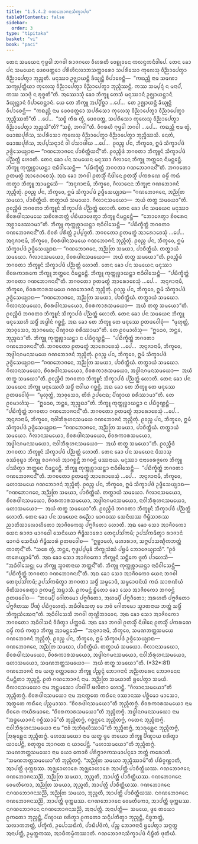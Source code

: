 ```yaml
---
title: "1.5.4.2 ᨣᨱᨽᩮᩣᨩᨶᩈᩥᨠ᩠ᨡᩣᨸᨴ"
tableOfContents: false
sidebar:
  order: 3
type: "tipitaka"
basket: "vi"
book: "paci"
---
```



<DynamicBreadcrumb />

<Division number="209" book="paci">

<Paragraph number="678" book="paci">
ᨲᩮᨶ ᩈᨾᨿᩮᨶ ᨻᩩᨴ᩠ᨵᩮᩤ ᨽᨣᩅᩤ ᩁᩣᨩᨣᩉᩮ ᩅᩥᩉᩁᨲᩥ ᩅᩮᩊᩩᩅᨶᩮ ᨠᩃᨶ᩠ᨴᨠᨶᩥᩅᩤᨸᩮ. ᨲᩮᨶ ᨡᩮᩣ ᨸᨶ ᩈᨾᨿᩮᨶ ᨴᩮᩅᨴᨲ᩠ᨲᩮᩣ ᨸᩁᩥᩉᩦᨶᩃᩣᨽᩈᨠ᩠ᨠᩣᩁᩮᩣ ᩈᨸᩁᩥᩈᩮᩣ ᨠᩩᩃᩮᩈᩩ ᩅᩥᨬ᩠ᨬᩣᨸᩮᨲ᩠ᩅᩣ ᩅᩥᨬ᩠ᨬᩣᨸᩮᨲ᩠ᩅᩣ ᨽᩩᨬ᩠ᨩᨲᩥ. ᨾᨶᩩᩔᩣ ᩏᨩ᩠ᨫᩣᨿᨶ᩠ᨲᩥ ᨡᩥᨿ᩠ᨿᨶ᩠ᨲᩥ ᩅᩥᨸᩣᨧᩮᨶ᩠ᨲᩥ—  “ᨠᨳᨬ᩠ᩉᩥ ᨶᩣᨾ ᩈᨾᨱᩣ ᩈᨠ᩠ᨿᨸᩩᨲ᩠ᨲᩥᨿᩣ ᨠᩩᩃᩮᩈᩩ ᩅᩥᨬ᩠ᨬᩣᨸᩮᨲ᩠ᩅᩣ ᩅᩥᨬ᩠ᨬᩣᨸᩮᨲ᩠ᩅᩣ ᨽᩩᨬ᩠ᨩᩥᩔᨶ᩠ᨲᩥ. ᨠᩔ ᩈᨾ᩠ᨸᨶ᩠ᨶᩴ ᨶ ᨾᨶᩣᨸᩴ, ᨠᩔ ᩈᩣᨴᩩᩴ ᨶ ᩁᩩᨧ᩠ᨧᨲᩦ”ᨲᩥ.
</Paragraph>

<Paragraph number="679" book="paci">
ᩋᩔᩮᩣᩈᩩᩴ ᨡᩮᩣ ᨽᩥᨠ᩠ᨡᩪ ᨲᩮᩈᩴ ᨾᨶᩩᩔᩣᨶᩴ ᩏᨩ᩠ᨫᩣᨿᨶ᩠ᨲᩣᨶᩴ ᨡᩥᨿ᩠ᨿᨶ᩠ᨲᩣᨶᩴ ᩅᩥᨸᩣᨧᩮᨶ᩠ᨲᩣᨶᩴ. ᨿᩮ ᨲᩮ ᨽᩥᨠ᩠ᨡᩪ ᩋᨸ᩠ᨸᩥᨧ᩠ᨨᩣ …ᨸᩮ…  ᨲᩮ ᩏᨩ᩠ᨫᩣᨿᨶ᩠ᨲᩥ ᨡᩥᨿ᩠ᨿᨶ᩠ᨲᩥ ᩅᩥᨸᩣᨧᩮᨶ᩠ᨲᩥ—  “ᨠᨳᨬ᩠ᩉᩥ ᨶᩣᨾ ᨴᩮᩅᨴᨲ᩠ᨲᩮᩣ ᩈᨸᩁᩥᩈᩮᩣ ᨠᩩᩃᩮᩈᩩ ᩅᩥᨬ᩠ᨬᩣᨸᩮᨲ᩠ᩅᩣ ᩅᩥᨬ᩠ᨬᩣᨸᩮᨲ᩠ᩅᩣ ᨽᩩᨬ᩠ᨩᩥᩔᨲᩦ”ᨲᩥ …ᨸᩮ…  “ᩈᨧ᩠ᨧᩴ ᨠᩥᩁ ᨲ᩠ᩅᩴ, ᨴᩮᩅᨴᨲ᩠ᨲ, ᩈᨸᩁᩥᩈᩮᩣ ᨠᩩᩃᩮᩈᩩ ᩅᩥᨬ᩠ᨬᩣᨸᩮᨲ᩠ᩅᩣ ᩅᩥᨬ᩠ᨬᩣᨸᩮᨲ᩠ᩅᩣ ᨽᩩᨬ᩠ᨩᩈᩦ”ᨲᩥ? “ᩈᨧ᩠ᨧᩴ, ᨽᨣᩅᩤ”ᨲᩥ. ᩅᩥᨣᩁᩉᩥ ᨻᩩᨴ᩠ᨵᩮᩤ ᨽᨣᩅᩤ …ᨸᩮ…  ᨠᨳᨬ᩠ᩉᩥ ᨶᩣᨾ ᨲ᩠ᩅᩴ, ᨾᩮᩣᨥᨸᩩᩁᩥᩈ, ᩈᨸᩁᩥᩈᩮᩣ ᨠᩩᩃᩮᩈᩩ ᩅᩥᨬ᩠ᨬᩣᨸᩮᨲ᩠ᩅᩣ ᩅᩥᨬ᩠ᨬᩣᨸᩮᨲ᩠ᩅᩣ ᨽᩩᨬ᩠ᨩᩥᩔᩈᩥ. ᨶᩮᨲᩴ, ᨾᩮᩣᨥᨸᩩᩁᩥᩈ, ᩋᨸ᩠ᨸᩈᨶ᩠ᨶᩣᨶᩴ ᩅᩤ ᨸᩈᩣᨴᩤᨿ …ᨸᩮ…  ᩑᩅᨬ᩠ᨧ ᨸᨶ, ᨽᩥᨠ᩠ᨡᩅᩮ, ᩍᨾᩴ ᩈᩥᨠ᩠ᨡᩣᨸᨴᩴ ᩏᨴ᩠ᨴᩥᩈᩮᨿ᩠ᨿᩣᨳ—
</Paragraph>

<Paragraph number="680" book="paci">
<Emphasis>“ᨣᨱᨽᩮᩣᨩᨶᩮ ᨸᩣᨧᩥᨲ᩠ᨲᩥᨿᨶ᩺”</Emphasis>ᨲᩥ.
</Paragraph>

<Paragraph number="681" book="paci">
ᩑᩅᨬ᩠ᨧᩥᨴᩴ ᨽᨣᩅᨲᩣ ᨽᩥᨠ᩠ᨡᩪᨶᩴ ᩈᩥᨠ᩠ᨡᩣᨸᨴᩴ ᨸᨬ᩠ᨬᨲ᩠ᨲᩴ ᩉᩮᩣᨲᩥ.
</Paragraph>

</Division>
<Division number="210" book="paci">

<Paragraph number="682" book="paci">
ᨲᩮᨶ ᨡᩮᩣ ᨸᨶ ᩈᨾᨿᩮᨶ ᨾᨶᩩᩔᩣ ᨣᩥᩃᩣᨶᩮ ᨽᩥᨠ᩠ᨡᩪ ᨽᨲ᩠ᨲᩮᨶ ᨶᩥᨾᨶ᩠ᨲᩮᨶ᩠ᨲᩥ. ᨽᩥᨠ᩠ᨡᩪ ᨠᩩᨠ᩠ᨠᩩᨧ᩠ᨧᩣᨿᨶ᩠ᨲᩣ ᨶᩣᨵᩥᩅᩤᩈᩮᨶ᩠ᨲᩥ—  “ᨸᨭᩥᨠ᩠ᨡᩥᨲ᩠ᨲᩴ ᨽᨣᩅᨲᩣ ᨣᨱᨽᩮᩣᨩᨶᨶ᩺”ᨲᩥ. ᨽᨣᩅᨲᩮᩣ ᩑᨲᨾᨲ᩠ᨳᩴ ᩋᩣᩁᩮᩣᨧᩮᩈᩩᩴ. ᩋᨳ ᨡᩮᩣ ᨽᨣᩅᩤ ᩑᨲᩈ᩠ᨾᩥᩴ ᨶᩥᨴᩤᨶᩮ ᩑᨲᩈ᩠ᨾᩥᩴ ᨸᨠᩁᨱᩮ ᨵᨾ᩠ᨾᩥᩴ ᨠᨳᩴ ᨠᨲ᩠ᩅᩣ ᨽᩥᨠ᩠ᨡᩪ ᩋᩣᨾᨶ᩠ᨲᩮᩈᩥ—  “ᩋᨶᩩᨩᩣᨶᩣᨾᩥ, ᨽᩥᨠ᩠ᨡᩅᩮ, ᨣᩥᩃᩣᨶᩮᨶ ᨽᩥᨠ᩠ᨡᩩᨶᩣ ᨣᨱᨽᩮᩣᨩᨶᩴ ᨽᩩᨬ᩠ᨩᩥᨲᩩᩴ. ᩑᩅᨬ᩠ᨧ ᨸᨶ, ᨽᩥᨠ᩠ᨡᩅᩮ, ᩍᨾᩴ ᩈᩥᨠ᩠ᨡᩣᨸᨴᩴ ᩏᨴ᩠ᨴᩥᩈᩮᨿ᩠ᨿᩣᨳ—
</Paragraph>

<Paragraph number="683" book="paci">
<Emphasis>“ᨣᨱᨽᩮᩣᨩᨶᩮ, ᩋᨬ᩠ᨬᨲᩕ ᩈᨾᨿᩣ, ᨸᩣᨧᩥᨲ᩠ᨲᩥᨿᩴ. ᨲᨲ᩠ᨳᩣᨿᩴ ᩈᨾᨿᩮᩣ. ᨣᩥᩃᩣᨶᩈᨾᨿᩮᩣ—  ᩋᨿᩴ ᨲᨲ᩠ᨳ ᩈᨾᨿᩮᩣ”</Emphasis>ᨲᩥ.
</Paragraph>

<Paragraph number="684" book="paci">
ᩑᩅᨬ᩠ᨧᩥᨴᩴ ᨽᨣᩅᨲᩣ ᨽᩥᨠ᩠ᨡᩪᨶᩴ ᩈᩥᨠ᩠ᨡᩣᨸᨴᩴ ᨸᨬ᩠ᨬᨲ᩠ᨲᩴ ᩉᩮᩣᨲᩥ.
</Paragraph>

</Division>
<Division number="211" book="paci">

<Paragraph number="685" book="paci">
ᨲᩮᨶ ᨡᩮᩣ ᨸᨶ ᩈᨾᨿᩮᨶ ᨾᨶᩩᩔᩣ ᨧᩦᩅᩁᨴᩤᨶᩈᨾᨿᩮ ᩈᨧᩦᩅᩁᨽᨲ᩠ᨲᩴ ᨸᨭᩥᨿᩣᨴᩮᨲ᩠ᩅᩣ ᨽᩥᨠ᩠ᨡᩪ ᨶᩥᨾᨶ᩠ᨲᩮᨶ᩠ᨲᩥ—  “ᨽᩮᩣᨩᩮᨲ᩠ᩅᩣ ᨧᩦᩅᩁᩮᨶ ᩋᨧ᩠ᨨᩣᨴᩮᩔᩣᨾᩣ”ᨲᩥ. ᨽᩥᨠ᩠ᨡᩪ ᨠᩩᨠ᩠ᨠᩩᨧ᩠ᨧᩣᨿᨶ᩠ᨲᩣ ᨶᩣᨵᩥᩅᩤᩈᩮᨶ᩠ᨲᩥ—  “ᨸᨭᩥᨠ᩠ᨡᩥᨲ᩠ᨲᩴ ᨽᨣᩅᨲᩣ ᨣᨱᨽᩮᩣᨩᨶᨶ᩺”ᨲᩥ. ᨧᩦᩅᩁᩴ ᨸᩁᩥᨲ᩠ᨲᩴ ᩏᨸ᩠ᨸᨩ᩠ᨩᨲᩥ. ᨽᨣᩅᨲᩮᩣ ᩑᨲᨾᨲ᩠ᨳᩴ ᩋᩣᩁᩮᩣᨧᩮᩈᩩᩴ …ᨸᩮ…  ᩋᨶᩩᨩᩣᨶᩣᨾᩥ, ᨽᩥᨠ᩠ᨡᩅᩮ, ᨧᩦᩅᩁᨴᩤᨶᩈᨾᨿᩮ ᨣᨱᨽᩮᩣᨩᨶᩴ ᨽᩩᨬ᩠ᨩᩥᨲᩩᩴ. ᩑᩅᨬ᩠ᨧ ᨸᨶ, ᨽᩥᨠ᩠ᨡᩅᩮ, ᩍᨾᩴ ᩈᩥᨠ᩠ᨡᩣᨸᨴᩴ ᩏᨴ᩠ᨴᩥᩈᩮᨿ᩠ᨿᩣᨳ—
</Paragraph>

<Paragraph number="686" book="paci">
<Emphasis>“ᨣᨱᨽᩮᩣᨩᨶᩮ, ᩋᨬ᩠ᨬᨲᩕ ᩈᨾᨿᩣ, ᨸᩣᨧᩥᨲ᩠ᨲᩥᨿᩴ. ᨲᨲ᩠ᨳᩣᨿᩴ ᩈᨾᨿᩮᩣ. ᨣᩥᩃᩣᨶᩈᨾᨿᩮᩣ, ᨧᩦᩅᩁᨴᩤᨶᩈᨾᨿᩮᩣ—  ᩋᨿᩴ ᨲᨲ᩠ᨳ ᩈᨾᨿᩮᩣ”</Emphasis>ᨲᩥ.
</Paragraph>

<Paragraph number="687" book="paci">
ᩑᩅᨬ᩠ᨧᩥᨴᩴ ᨽᨣᩅᨲᩣ ᨽᩥᨠ᩠ᨡᩪᨶᩴ ᩈᩥᨠ᩠ᨡᩣᨸᨴᩴ ᨸᨬ᩠ᨬᨲ᩠ᨲᩴ ᩉᩮᩣᨲᩥ.
</Paragraph>

</Division>
<Division number="212" book="paci">

<Paragraph number="688" book="paci">
ᨲᩮᨶ ᨡᩮᩣ ᨸᨶ ᩈᨾᨿᩮᨶ ᨾᨶᩩᩔᩣ ᨧᩦᩅᩁᨠᩣᩁᨠᩮ ᨽᩥᨠ᩠ᨡᩪ ᨽᨲ᩠ᨲᩮᨶ ᨶᩥᨾᨶ᩠ᨲᩮᨶ᩠ᨲᩥ. ᨽᩥᨠ᩠ᨡᩪ ᨠᩩᨠ᩠ᨠᩩᨧ᩠ᨧᩣᨿᨶ᩠ᨲᩣ ᨶᩣᨵᩥᩅᩤᩈᩮᨶ᩠ᨲᩥ—  “ᨸᨭᩥᨠ᩠ᨡᩥᨲ᩠ᨲᩴ ᨽᨣᩅᨲᩣ ᨣᨱᨽᩮᩣᨩᨶᨶ᩺”ᨲᩥ. ᨽᨣᩅᨲᩮᩣ ᩑᨲᨾᨲ᩠ᨳᩴ ᩋᩣᩁᩮᩣᨧᩮᩈᩩᩴ …ᨸᩮ…  ᩋᨶᩩᨩᩣᨶᩣᨾᩥ, ᨽᩥᨠ᩠ᨡᩅᩮ, ᨧᩦᩅᩁᨠᩣᩁᩈᨾᨿᩮ ᨣᨱᨽᩮᩣᨩᨶᩴ ᨽᩩᨬ᩠ᨩᩥᨲᩩᩴ. ᩑᩅᨬ᩠ᨧ ᨸᨶ, ᨽᩥᨠ᩠ᨡᩅᩮ, ᩍᨾᩴ ᩈᩥᨠ᩠ᨡᩣᨸᨴᩴ ᩏᨴ᩠ᨴᩥᩈᩮᨿ᩠ᨿᩣᨳ—
</Paragraph>

<Paragraph number="689" book="paci">
<Emphasis>“ᨣᨱᨽᩮᩣᨩᨶᩮ, ᩋᨬ᩠ᨬᨲᩕ ᩈᨾᨿᩣ, ᨸᩣᨧᩥᨲ᩠ᨲᩥᨿᩴ. ᨲᨲ᩠ᨳᩣᨿᩴ ᩈᨾᨿᩮᩣ. ᨣᩥᩃᩣᨶᩈᨾᨿᩮᩣ, ᨧᩦᩅᩁᨴᩤᨶᩈᨾᨿᩮᩣ, ᨧᩦᩅᩁᨠᩣᩁᩈᨾᨿᩮᩣ—  ᩋᨿᩴ ᨲᨲ᩠ᨳ ᩈᨾᨿᩮᩣ”</Emphasis>ᨲᩥ.
</Paragraph>

<Paragraph number="690" book="paci">
ᩑᩅᨬ᩠ᨧᩥᨴᩴ ᨽᨣᩅᨲᩣ ᨽᩥᨠ᩠ᨡᩪᨶᩴ ᩈᩥᨠ᩠ᨡᩣᨸᨴᩴ ᨸᨬ᩠ᨬᨲ᩠ᨲᩴ ᩉᩮᩣᨲᩥ.
</Paragraph>

</Division>
<Division number="213" book="paci">

<Paragraph number="691" book="paci">
ᨲᩮᨶ ᨡᩮᩣ ᨸᨶ ᩈᨾᨿᩮᨶ ᨽᩥᨠ᩠ᨡᩪ ᨾᨶᩩᩔᩮᩉᩥ ᩈᨴ᩠ᨵᩥᩴ ᩋᨴ᩠ᨵᩤᨶᩴ ᨣᨧ᩠ᨨᨶ᩠ᨲᩥ. ᩋᨳ ᨡᩮᩣ ᨲᩮ ᨽᩥᨠ᩠ᨡᩪ ᨲᩮ ᨾᨶᩩᩔᩮ ᩑᨲᨴᩅᩮᩤᨧᩩᩴ—  “ᨾᩩᩉᩩᨲ᩠ᨲᩴ, ᩋᩣᩅᩩᩈᩮᩣ, ᩋᩣᨣᨾᩮᨳ; ᨸᩥᨱ᩠ᨯᩣᨿ ᨧᩁᩥᩔᩣᨾᩣ”ᨲᩥ. ᨲᩮ ᩑᩅᨾᩣᩉᩴᩈᩩ—  “ᩍᨵᩮᩅ, ᨽᨶ᩠ᨲᩮ, ᨽᩩᨬ᩠ᨩᨳᩣ”ᨲᩥ. ᨽᩥᨠ᩠ᨡᩪ ᨠᩩᨠ᩠ᨠᩩᨧ᩠ᨧᩣᨿᨶ᩠ᨲᩣ ᨶ ᨸᨭᩥᨣ᩠ᨣᨱ᩠ᩉᨶ᩠ᨲᩥ—  “ᨸᨭᩥᨠ᩠ᨡᩥᨲ᩠ᨲᩴ ᨽᨣᩅᨲᩣ ᨣᨱᨽᩮᩣᨩᨶᨶ᩺”ᨲᩥ. ᨽᨣᩅᨲᩮᩣ ᩑᨲᨾᨲ᩠ᨳᩴ ᩋᩣᩁᩮᩣᨧᩮᩈᩩᩴ …ᨸᩮ…  ᩋᨶᩩᨩᩣᨶᩣᨾᩥ, ᨽᩥᨠ᩠ᨡᩅᩮ, ᩋᨴ᩠ᨵᩤᨶᨣᨾᨶᩈᨾᨿᩮ ᨣᨱᨽᩮᩣᨩᨶᩴ ᨽᩩᨬ᩠ᨩᩥᨲᩩᩴ. ᩑᩅᨬ᩠ᨧ ᨸᨶ, ᨽᩥᨠ᩠ᨡᩅᩮ, ᩍᨾᩴ ᩈᩥᨠ᩠ᨡᩣᨸᨴᩴ ᩏᨴ᩠ᨴᩥᩈᩮᨿ᩠ᨿᩣᨳ—
</Paragraph>

<Paragraph number="692" book="paci">
<Emphasis>“ᨣᨱᨽᩮᩣᨩᨶᩮ, ᩋᨬ᩠ᨬᨲᩕ ᩈᨾᨿᩣ, ᨸᩣᨧᩥᨲ᩠ᨲᩥᨿᩴ. ᨲᨲ᩠ᨳᩣᨿᩴ ᩈᨾᨿᩮᩣ. ᨣᩥᩃᩣᨶᩈᨾᨿᩮᩣ, ᨧᩦᩅᩁᨴᩤᨶᩈᨾᨿᩮᩣ, ᨧᩦᩅᩁᨠᩣᩁᩈᨾᨿᩮᩣ, ᩋᨴ᩠ᨵᩤᨶᨣᨾᨶᩈᨾᨿᩮᩣ—  ᩋᨿᩴ ᨲᨲ᩠ᨳ ᩈᨾᨿᩮᩣ”</Emphasis>ᨲᩥ.
</Paragraph>

<Paragraph number="693" book="paci">
ᩑᩅᨬ᩠ᨧᩥᨴᩴ ᨽᨣᩅᨲᩣ ᨽᩥᨠ᩠ᨡᩪᨶᩴ ᩈᩥᨠ᩠ᨡᩣᨸᨴᩴ ᨸᨬ᩠ᨬᨲ᩠ᨲᩴ ᩉᩮᩣᨲᩥ.
</Paragraph>

</Division>
<Division number="214" book="paci">

<Paragraph number="694" book="paci">
ᨲᩮᨶ ᨡᩮᩣ ᨸᨶ ᩈᨾᨿᩮᨶ ᨽᩥᨠ᩠ᨡᩪ ᨾᨶᩩᩔᩮᩉᩥ ᩈᨴ᩠ᨵᩥᩴ ᨶᩣᩅᩤᨿ ᨣᨧ᩠ᨨᨶ᩠ᨲᩥ. ᩋᨳ ᨡᩮᩣ ᨲᩮ ᨽᩥᨠ᩠ᨡᩪ ᨲᩮ ᨾᨶᩩᩔᩮ ᩑᨲᨴᩅᩮᩤᨧᩩᩴ—  “ᨾᩩᩉᩩᨲ᩠ᨲᩴ, ᩋᩣᩅᩩᩈᩮᩣ, ᨲᩦᩁᩴ ᩏᨸᨶᩮᨳ; ᨸᩥᨱ᩠ᨯᩣᨿ ᨧᩁᩥᩔᩣᨾᩣ”ᨲᩥ. ᨲᩮ ᩑᩅᨾᩣᩉᩴᩈᩩ—  “ᩍᨵᩮᩅ, ᨽᨶ᩠ᨲᩮ, ᨽᩩᨬ᩠ᨩᨳᩣ”ᨲᩥ. ᨽᩥᨠ᩠ᨡᩪ ᨠᩩᨠ᩠ᨠᩩᨧ᩠ᨧᩣᨿᨶ᩠ᨲᩣ ᨶ ᨸᨭᩥᨣ᩠ᨣᨱ᩠ᩉᨶ᩠ᨲᩥ—  “ᨸᨭᩥᨠ᩠ᨡᩥᨲ᩠ᨲᩴ ᨽᨣᩅᨲᩣ ᨣᨱᨽᩮᩣᨩᨶᨶ᩺”ᨲᩥ. ᨽᨣᩅᨲᩮᩣ ᩑᨲᨾᨲ᩠ᨳᩴ ᩋᩣᩁᩮᩣᨧᩮᩈᩩᩴ …ᨸᩮ…  ᩋᨶᩩᨩᩣᨶᩣᨾᩥ, ᨽᩥᨠ᩠ᨡᩅᩮ, ᨶᩣᩅᩤᨽᩥᩁᩩᩉᨶᩈᨾᨿᩮ ᨣᨱᨽᩮᩣᨩᨶᩴ ᨽᩩᨬ᩠ᨩᩥᨲᩩᩴ. ᩑᩅᨬ᩠ᨧ ᨸᨶ, ᨽᩥᨠ᩠ᨡᩅᩮ, ᩍᨾᩴ ᩈᩥᨠ᩠ᨡᩣᨸᨴᩴ ᩏᨴ᩠ᨴᩥᩈᩮᨿ᩠ᨿᩣᨳ—
</Paragraph>

<Paragraph number="695" book="paci">
<Emphasis>“ᨣᨱᨽᩮᩣᨩᨶᩮ, ᩋᨬ᩠ᨬᨲᩕ ᩈᨾᨿᩣ, ᨸᩣᨧᩥᨲ᩠ᨲᩥᨿᩴ. ᨲᨲ᩠ᨳᩣᨿᩴ ᩈᨾᨿᩮᩣ. ᨣᩥᩃᩣᨶᩈᨾᨿᩮᩣ, ᨧᩦᩅᩁᨴᩤᨶᩈᨾᨿᩮᩣ, ᨧᩦᩅᩁᨠᩣᩁᩈᨾᨿᩮᩣ, ᩋᨴ᩠ᨵᩤᨶᨣᨾᨶᩈᨾᨿᩮᩣ, ᨶᩣᩅᩤᨽᩥᩁᩩᩉᨶᩈᨾᨿᩮᩣ—  ᩋᨿᩴ ᨲᨲ᩠ᨳ ᩈᨾᨿᩮᩣ”</Emphasis>ᨲᩥ.
</Paragraph>

<Paragraph number="696" book="paci">
ᩑᩅᨬ᩠ᨧᩥᨴᩴ ᨽᨣᩅᨲᩣ ᨽᩥᨠ᩠ᨡᩪᨶᩴ ᩈᩥᨠ᩠ᨡᩣᨸᨴᩴ ᨸᨬ᩠ᨬᨲ᩠ᨲᩴ ᩉᩮᩣᨲᩥ.
</Paragraph>

</Division>
<Division number="215" book="paci">

<Paragraph number="697" book="paci">
ᨲᩮᨶ ᨡᩮᩣ ᨸᨶ ᩈᨾᨿᩮᨶ ᨴᩥᩈᩣᩈᩩ ᩅᩔᩴᩅᩩᨭ᩠ᨮᩣ ᨽᩥᨠ᩠ᨡᩪ ᩁᩣᨩᨣᩉᩴ ᩋᩣᨣᨧ᩠ᨨᨶ᩠ᨲᩥ ᨽᨣᩅᨶ᩠ᨲᩴ ᨴᩔᨶᩣᨿ. ᨾᨶᩩᩔᩣ ᨶᩣᨶᩣᩅᩮᩁᨩ᩠ᨩᨠᩮ ᨽᩥᨠ᩠ᨡᩪ ᨸᩔᩥᨲ᩠ᩅᩣ ᨽᨲ᩠ᨲᩮᨶ ᨶᩥᨾᨶ᩠ᨲᩮᨶ᩠ᨲᩥ. ᨽᩥᨠ᩠ᨡᩪ ᨠᩩᨠ᩠ᨠᩩᨧ᩠ᨧᩣᨿᨶ᩠ᨲᩣ ᨶᩣᨵᩥᩅᩤᩈᩮᨶ᩠ᨲᩥ—  “ᨸᨭᩥᨠ᩠ᨡᩥᨲ᩠ᨲᩴ ᨽᨣᩅᨲᩣ ᨣᨱᨽᩮᩣᨩᨶᨶ᩺”ᨲᩥ. ᨽᨣᩅᨲᩮᩣ ᩑᨲᨾᨲ᩠ᨳᩴ ᩋᩣᩁᩮᩣᨧᩮᩈᩩᩴ …ᨸᩮ…  ᩋᨶᩩᨩᩣᨶᩣᨾᩥ, ᨽᩥᨠ᩠ᨡᩅᩮ, ᨾᩉᩣᩈᨾᨿᩮ ᨣᨱᨽᩮᩣᨩᨶᩴ ᨽᩩᨬ᩠ᨩᩥᨲᩩᩴ. ᩑᩅᨬ᩠ᨧ ᨸᨶ, ᨽᩥᨠ᩠ᨡᩅᩮ, ᩍᨾᩴ ᩈᩥᨠ᩠ᨡᩣᨸᨴᩴ ᩏᨴ᩠ᨴᩥᩈᩮᨿ᩠ᨿᩣᨳ—
</Paragraph>

<Paragraph number="698" book="paci">
<Emphasis>“ᨣᨱᨽᩮᩣᨩᨶᩮ, ᩋᨬ᩠ᨬᨲᩕ ᩈᨾᨿᩣ, ᨸᩣᨧᩥᨲ᩠ᨲᩥᨿᩴ. ᨲᨲ᩠ᨳᩣᨿᩴ ᩈᨾᨿᩮᩣ. ᨣᩥᩃᩣᨶᩈᨾᨿᩮᩣ, ᨧᩦᩅᩁᨴᩤᨶᩈᨾᨿᩮᩣ, ᨧᩦᩅᩁᨠᩣᩁᩈᨾᨿᩮᩣ, ᩋᨴ᩠ᨵᩤᨶᨣᨾᨶᩈᨾᨿᩮᩣ, ᨶᩣᩅᩤᨽᩥᩁᩩᩉᨶᩈᨾᨿᩮᩣ, ᨾᩉᩣᩈᨾᨿᩮᩣ—  ᩋᨿᩴ ᨲᨲ᩠ᨳ ᩈᨾᨿᩮᩣ”</Emphasis>ᨲᩥ.
</Paragraph>

<Paragraph number="699" book="paci">
ᩑᩅᨬ᩠ᨧᩥᨴᩴ ᨽᨣᩅᨲᩣ ᨽᩥᨠ᩠ᨡᩪᨶᩴ ᩈᩥᨠ᩠ᨡᩣᨸᨴᩴ ᨸᨬ᩠ᨬᨲ᩠ᨲᩴ ᩉᩮᩣᨲᩥ.
</Paragraph>

</Division>
<Division number="216" book="paci">

<Paragraph number="700" book="paci">
ᨲᩮᨶ ᨡᩮᩣ ᨸᨶ ᩈᨾᨿᩮᨶ ᩁᨬ᩠ᨬᩮᩣ ᨾᩣᨣᨵᩔ ᩈᩮᨶᩥᨿᩔ ᨻᩥᨾ᩠ᨻᩥᩈᩣᩁᩔ ᨬᩣᨲᩥᩈᩣᩃᩮᩣᩉᩥᨲᩮᩣ ᩋᩣᨩᩦᩅᨠᩮᩈᩩ ᨸᨻ᩠ᨻᨩᩥᨲᩮᩣ ᩉᩮᩣᨲᩥ. ᩋᨳ ᨡᩮᩣ ᩈᩮᩣ ᩋᩣᨩᩦᩅᨠᩮᩣ ᨿᩮᨶ ᩁᩣᨩᩣ ᨾᩣᨣᨵᩮᩤ ᩈᩮᨶᩥᨿᩮᩣ ᨻᩥᨾ᩠ᨻᩥᩈᩣᩁᩮᩣ ᨲᩮᨶᩩᨸᩈᩘᨠᨾᩥ; ᩏᨸᩈᩘᨠᨾᩥᨲ᩠ᩅᩣ ᩁᩣᨩᩣᨶᩴ ᨾᩣᨣᨵᩴ ᩈᩮᨶᩥᨿᩴ ᨻᩥᨾ᩠ᨻᩥᩈᩣᩁᩴ ᩑᨲᨴᩅᩮᩤᨧ—  “ᩍᨧ᩠ᨨᩣᨾᩉᩴ, ᨾᩉᩣᩁᩣᨩ, ᩈᨻ᩠ᨻᨸᩣᩈᨱ᩠ᨯᩥᨠᨽᨲ᩠ᨲᩴ ᨠᩣᨲᩩᨶ᩺”ᨲᩥ. “ᩈᨧᩮ ᨲ᩠ᩅᩴ, ᨽᨶ᩠ᨲᩮ, ᨻᩩᨴ᩠ᨵᨸ᩠ᨸᨾᩩᨡᩴ ᨽᩥᨠ᩠ᨡᩩᩈᩴᨥᩴ ᨸᨮᨾᩴ ᨽᩮᩣᨩᩮᨿ᩠ᨿᩣᩈᩥ”. “ᩑᩅᩴ ᨠᩁᩮᨿ᩠ᨿᩣᨾᩦ”ᨲᩥ. ᩋᨳ ᨡᩮᩣ ᩈᩮᩣ ᩋᩣᨩᩦᩅᨠᩮᩣ ᨽᩥᨠ᩠ᨡᩪᨶᩴ ᩈᨶ᩠ᨲᩥᨠᩮ ᨴᩪᨲᩴ ᨸᩣᩉᩮᩈᩥ—  “ᩋᨵᩥᩅᩤᩈᩮᨶ᩠ᨲᩩ ᨾᩮ ᨽᩥᨠ᩠ᨡᩪ ᩈ᩠ᩅᩣᨲᨶᩣᨿ ᨽᨲ᩠ᨲᨶ᩺”ᨲᩥ. ᨽᩥᨠ᩠ᨡᩪ ᨠᩩᨠ᩠ᨠᩩᨧ᩠ᨧᩣᨿᨶ᩠ᨲᩣ ᨶᩣᨵᩥᩅᩤᩈᩮᨶ᩠ᨲᩥ—  “ᨸᨭᩥᨠ᩠ᨡᩥᨲ᩠ᨲᩴ ᨽᨣᩅᨲᩣ ᨣᨱᨽᩮᩣᨩᨶᨶ᩺”ᨲᩥ. ᩋᨳ ᨡᩮᩣ ᩈᩮᩣ ᩋᩣᨩᩦᩅᨠᩮᩣ ᨿᩮᨶ ᨽᨣᩅᩤ ᨲᩮᨶᩩᨸᩈᩘᨠᨾᩥ; ᩏᨸᩈᩘᨠᨾᩥᨲ᩠ᩅᩣ ᨽᨣᩅᨲᩣ ᩈᨴ᩠ᨵᩥᩴ ᩈᨾ᩠ᨾᩮᩣᨴᩥ, ᩈᨾ᩠ᨾᩮᩣᨴᨶᩦᨿᩴ ᨠᨳᩴ ᩈᩣᩁᨱᩦᨿᩴ ᩅᩦᨲᩥᩈᩣᩁᩮᨲ᩠ᩅᩣ ᩑᨠᨾᨶ᩠ᨲᩴ ᩋᨭ᩠ᨮᩣᩈᩥ. ᩑᨠᨾᨶ᩠ᨲᩴ ᨮᩥᨲᩮᩣ ᨡᩮᩣ ᩈᩮᩣ ᩋᩣᨩᩦᩅᨠᩮᩣ ᨽᨣᩅᨶ᩠ᨲᩴ ᩑᨲᨴᩅᩮᩤᨧ—  “ᨽᩅᨾ᩠ᨸᩥ ᨣᩮᩤᨲᨾᩮᩣ ᨸᨻ᩠ᨻᨩᩥᨲᩮᩣ, ᩋᩉᨾ᩠ᨸᩥ ᨸᨻ᩠ᨻᨩᩥᨲᩮᩣ; ᩋᩁᩉᨲᩥ ᨸᨻ᩠ᨻᨩᩥᨲᩮᩣ ᨸᨻ᩠ᨻᨩᩥᨲᩔ ᨸᩥᨱ᩠ᨯᩴ ᨸᨭᩥᨣ᩠ᨣᩉᩮᨲᩩᩴ. ᩋᨵᩥᩅᩤᩈᩮᨲᩩ ᨾᩮ ᨽᩅᩴ ᨣᩮᩤᨲᨾᩮᩣ ᩈ᩠ᩅᩣᨲᨶᩣᨿ ᨽᨲ᩠ᨲᩴ ᩈᨴ᩠ᨵᩥᩴ ᨽᩥᨠ᩠ᨡᩩᩈᩴᨥᩮᨶᩣ”ᨲᩥ. ᩋᨵᩥᩅᩤᩈᩮᩈᩥ ᨽᨣᩅᩤ ᨲᩩᨱ᩠ᩉᩦᨽᩣᩅᩮᨶ. ᩋᨳ ᨡᩮᩣ ᩈᩮᩣ ᩋᩣᨩᩦᩅᨠᩮᩣ ᨽᨣᩅᨲᩮᩣ ᩋᨵᩥᩅᩤᩈᨶᩴ ᩅᩥᨴᩥᨲ᩠ᩅᩣ ᨸᨠ᩠ᨠᩣᨾᩥ. ᩋᨳ ᨡᩮᩣ ᨽᨣᩅᩤ ᩑᨲᩈ᩠ᨾᩥᩴ ᨶᩥᨴᩤᨶᩮ ᩑᨲᩈ᩠ᨾᩥᩴ ᨸᨠᩁᨱᩮ ᨵᨾ᩠ᨾᩥᩴ ᨠᨳᩴ ᨠᨲ᩠ᩅᩣ ᨽᩥᨠ᩠ᨡᩪ ᩋᩣᨾᨶ᩠ᨲᩮᩈᩥ—  “ᩋᨶᩩᨩᩣᨶᩣᨾᩥ, ᨽᩥᨠ᩠ᨡᩅᩮ, ᩈᨾᨱᨽᨲ᩠ᨲᩈᨾᨿᩮ ᨣᨱᨽᩮᩣᨩᨶᩴ ᨽᩩᨬ᩠ᨩᩥᨲᩩᩴ. ᩑᩅᨬ᩠ᨧ ᨸᨶ, ᨽᩥᨠ᩠ᨡᩅᩮ, ᩍᨾᩴ ᩈᩥᨠ᩠ᨡᩣᨸᨴᩴ ᩏᨴ᩠ᨴᩥᩈᩮᨿ᩠ᨿᩣᨳ—
</Paragraph>

</Division>
<Division number="217" book="paci">

<Paragraph number="701" book="paci">
<Emphasis>ᨣᨱᨽᩮᩣᨩᨶᩮ, ᩋᨬ᩠ᨬᨲᩕ ᩈᨾᨿᩣ, ᨸᩣᨧᩥᨲ᩠ᨲᩥᨿᩴ. ᨲᨲ᩠ᨳᩣᨿᩴ ᩈᨾᨿᩮᩣ. ᨣᩥᩃᩣᨶᩈᨾᨿᩮᩣ, ᨧᩦᩅᩁᨴᩤᨶᩈᨾᨿᩮᩣ, ᨧᩦᩅᩁᨠᩣᩁᩈᨾᨿᩮᩣ, ᩋᨴ᩠ᨵᩤᨶᨣᨾᨶᩈᨾᨿᩮᩣ, ᨶᩣᩅᩤᨽᩥᩁᩩᩉᨶᩈᨾᨿᩮᩣ, ᨾᩉᩣᩈᨾᨿᩮᩣ, ᩈᨾᨱᨽᨲ᩠ᨲᩈᨾᨿᩮᩣ—  ᩋᨿᩴ ᨲᨲ᩠ᨳ ᩈᨾᨿᩮᩣ”</Emphasis>ᨲᩥ. (*32*:<Emphasis>81</Emphasis>)
</Paragraph>

</Division>
<Division number="218" book="paci">

<Paragraph number="702" book="paci">
<Emphasis>ᨣᨱᨽᩮᩣᨩᨶᩴ</Emphasis> ᨶᩣᨾ ᨿᨲ᩠ᨳ ᨧᨲ᩠ᨲᩣᩁᩮᩣ ᨽᩥᨠ᩠ᨡᩪ ᨸᨬ᩠ᨧᨶ᩠ᨶᩴ ᨽᩮᩣᨩᨶᩣᨶᩴ ᩋᨬ᩠ᨬᨲᩁᩮᨶ ᨽᩮᩣᨩᨶᩮᨶ ᨶᩥᨾᨶ᩠ᨲᩥᨲᩣ ᨽᩩᨬ᩠ᨩᨶ᩠ᨲᩥ. ᩑᨲᩴ ᨣᨱᨽᩮᩣᨩᨶᩴ ᨶᩣᨾ.
</Paragraph>

<Paragraph number="703" book="paci">
<Emphasis>ᩋᨬ᩠ᨬᨲᩕ ᩈᨾᨿᩣ</Emphasis>ᨲᩥ ᨮᨸᩮᨲ᩠ᩅᩣ ᩈᨾᨿᩴ.
</Paragraph>

<Paragraph number="704" book="paci">
<Emphasis>ᨣᩥᩃᩣᨶᩈᨾᨿᩮᩣ</Emphasis> ᨶᩣᨾ ᩋᨶ᩠ᨲᨾᩈᩮᩣ ᨸᩣᨴᩤᨸᩥ ᨹᩃᩥᨲᩣ ᩉᩮᩣᨶ᩠ᨲᩥ. “ᨣᩥᩃᩣᨶᩈᨾᨿᩮᩣ”ᨲᩥ ᨽᩩᨬ᩠ᨩᩥᨲᨻ᩠ᨻᩴ.
</Paragraph>

<Paragraph number="705" book="paci">
<Emphasis>ᨧᩦᩅᩁᨴᩤᨶᩈᨾᨿᩮᩣ</Emphasis> ᨶᩣᨾ ᩋᨶᨲ᩠ᨳᨲᩮ ᨠᨳᩥᨶᩮ ᩅᩔᩣᨶᩔ ᨸᨧ᩠ᨨᩥᨾᩮᩣ ᨾᩣᩈᩮᩣ, ᩋᨲ᩠ᨳᨲᩮ ᨠᨳᩥᨶᩮ ᨸᨬ᩠ᨧᨾᩣᩈᩣ. “ᨧᩦᩅᩁᨴᩤᨶᩈᨾᨿᩮᩣ”ᨲᩥ ᨽᩩᨬ᩠ᨩᩥᨲᨻ᩠ᨻᩴ.
</Paragraph>

<Paragraph number="706" book="paci">
<Emphasis>ᨧᩦᩅᩁᨠᩣᩁᩈᨾᨿᩮᩣ</Emphasis> ᨶᩣᨾ ᨧᩦᩅᩁᩮ ᨠᨿᩥᩁᨾᩣᨶᩮ. “ᨧᩦᩅᩁᨠᩣᩁᩈᨾᨿᩮᩣ”ᨲᩥ ᨽᩩᨬ᩠ᨩᩥᨲᨻ᩠ᨻᩴ.
</Paragraph>

<Paragraph number="707" book="paci">
<Emphasis>ᩋᨴ᩠ᨵᩤᨶᨣᨾᨶᩈᨾᨿᩮᩣ</Emphasis> ᨶᩣᨾ “ᩋᨴ᩠ᨵᨿᩮᩣᨩᨶᩴ ᨣᨧ᩠ᨨᩥᩔᩣᨾᩦ”ᨲᩥ ᨽᩩᨬ᩠ᨩᩥᨲᨻ᩠ᨻᩴ, ᨣᨧ᩠ᨨᨶ᩠ᨲᩮᨶ ᨽᩩᨬ᩠ᨩᩥᨲᨻ᩠ᨻᩴ, ᨣᨲᩮᨶ ᨽᩩᨬ᩠ᨩᩥᨲᨻ᩠ᨻᩴ.
</Paragraph>

<Paragraph number="708" book="paci">
<Emphasis>ᨶᩣᩅᩤᨽᩥᩁᩩᩉᨶᩈᨾᨿᩮᩣ</Emphasis> ᨶᩣᨾ “ᨶᩣᩅᩴ ᩋᨽᩥᩁᩩᩉᩥᩔᩣᨾᩦ”ᨲᩥ ᨽᩩᨬ᩠ᨩᩥᨲᨻ᩠ᨻᩴ, ᩋᩣᩁᩩᩊ᩠ᩉᩮᨶ ᨽᩩᨬ᩠ᨩᩥᨲᨻ᩠ᨻᩴ, ᩒᩁᩩᩊ᩠ᩉᩮᨶ ᨽᩩᨬ᩠ᨩᩥᨲᨻ᩠ᨻᩴ.
</Paragraph>

<Paragraph number="709" book="paci">
<Emphasis>ᨾᩉᩣᩈᨾᨿᩮᩣ</Emphasis> ᨶᩣᨾ ᨿᨲ᩠ᨳ ᨴ᩠ᩅᩮ ᨲᨿᩮᩣ ᨽᩥᨠ᩠ᨡᩪ ᨸᩥᨱ᩠ᨯᩣᨿ ᨧᩁᩥᨲ᩠ᩅᩣ ᨿᩣᨸᩮᨶ᩠ᨲᩥ, ᨧᨲᩩᨲ᩠ᨳᩮ ᩋᩣᨣᨲᩮ ᨶ ᨿᩣᨸᩮᨶ᩠ᨲᩥ. “ᨾᩉᩣᩈᨾᨿᩮᩣ”ᨲᩥ ᨽᩩᨬ᩠ᨩᩥᨲᨻ᩠ᨻᩴ.
</Paragraph>

<Paragraph number="710" book="paci">
<Emphasis>ᩈᨾᨱᨽᨲ᩠ᨲᩈᨾᨿᩮᩣ</Emphasis> ᨶᩣᨾ ᨿᩮᩣ ᨠᩮᩣᨧᩥ ᨸᩁᩥᨻ᩠ᨻᩣᨩᨠᩈᨾᩣᨸᨶ᩠ᨶᩮᩣ ᨽᨲ᩠ᨲᩴ ᨠᩁᩮᩣᨲᩥ. “ᩈᨾᨱᨽᨲ᩠ᨲᩈᨾᨿᩮᩣ”ᨲᩥ ᨽᩩᨬ᩠ᨩᩥᨲᨻ᩠ᨻᩴ.
</Paragraph>

<Paragraph number="711" book="paci">
“ᩋᨬ᩠ᨬᨲᩕ ᩈᨾᨿᩣ ᨽᩩᨬ᩠ᨩᩥᩔᩣᨾᩦ”ᨲᩥ ᨸᨭᩥᨣ᩠ᨣᨱ᩠ᩉᩣᨲᩥ, ᩋᩣᨸᨲ᩠ᨲᩥ ᨴᩩᨠ᩠ᨠᨭᩔ. ᩋᨩ᩠ᨫᩮᩣᩉᩣᩁᩮ ᩋᨩ᩠ᨫᩮᩣᩉᩣᩁᩮ ᩋᩣᨸᨲ᩠ᨲᩥ ᨸᩣᨧᩥᨲ᩠ᨲᩥᨿᩔ.
</Paragraph>

</Division>
<Division number="219" book="paci">

<Paragraph number="712" book="paci">
ᨣᨱᨽᩮᩣᨩᨶᩮ ᨣᨱᨽᩮᩣᨩᨶᩈᨬ᩠ᨬᩦ, ᩋᨬ᩠ᨬᨲᩕ ᩈᨾᨿᩣ, ᨽᩩᨬ᩠ᨩᨲᩥ, ᩋᩣᨸᨲ᩠ᨲᩥ ᨸᩣᨧᩥᨲ᩠ᨲᩥᨿᩔ. ᨣᨱᨽᩮᩣᨩᨶᩮ ᩅᩮᨾᨲᩥᨠᩮᩣ, ᩋᨬ᩠ᨬᨲᩕ ᩈᨾᨿᩣ, ᨽᩩᨬ᩠ᨩᨲᩥ, ᩋᩣᨸᨲ᩠ᨲᩥ ᨸᩣᨧᩥᨲ᩠ᨲᩥᨿᩔ. ᨣᨱᨽᩮᩣᨩᨶᩮ ᨶᨣᨱᨽᩮᩣᨩᨶᩈᨬ᩠ᨬᩦ, ᩋᨬ᩠ᨬᨲᩕ ᩈᨾᨿᩣ, ᨽᩩᨬ᩠ᨩᨲᩥ, ᩋᩣᨸᨲ᩠ᨲᩥ ᨸᩣᨧᩥᨲ᩠ᨲᩥᨿᩔ.
</Paragraph>

<Paragraph number="713" book="paci">
ᨶᨣᨱᨽᩮᩣᨩᨶᩮ ᨣᨱᨽᩮᩣᨩᨶᩈᨬ᩠ᨬᩦ, ᩋᩣᨸᨲ᩠ᨲᩥ ᨴᩩᨠ᩠ᨠᨭᩔ. ᨶᨣᨱᨽᩮᩣᨩᨶᩮ ᩅᩮᨾᨲᩥᨠᩮᩣ, ᩋᩣᨸᨲ᩠ᨲᩥ ᨴᩩᨠ᩠ᨠᨭᩔ. ᨶᨣᨱᨽᩮᩣᨩᨶᩮ ᨶᨣᨱᨽᩮᩣᨩᨶᩈᨬ᩠ᨬᩦ, ᩋᨶᩣᨸᨲ᩠ᨲᩥ.
</Paragraph>

</Division>
<Division number="220" book="paci">

<Paragraph number="714" book="paci">
ᩋᨶᩣᨸᨲ᩠ᨲᩥ—  ᩈᨾᨿᩮ, ᨴ᩠ᩅᩮ ᨲᨿᩮᩣ ᩑᨠᨲᩮᩣ ᨽᩩᨬ᩠ᨩᨶ᩠ᨲᩥ, ᨸᩥᨱ᩠ᨯᩣᨿ ᨧᩁᩥᨲ᩠ᩅᩣ ᩑᨠᨲᩮᩣ ᩈᨶ᩠ᨶᩥᨸᨲᩥᨲ᩠ᩅᩣ ᨽᩩᨬ᩠ᨩᨶ᩠ᨲᩥ, ᨶᩥᨧ᩠ᨧᨽᨲ᩠ᨲᩴ, ᩈᩃᩣᨠᨽᨲ᩠ᨲᩴ, ᨸᨠ᩠ᨡᩥᨠᩴ, ᩏᨸᩮᩣᩈᨳᩥᨠᩴ, ᨸᩣᨭᩥᨸᨴᩥᨠᩴ, ᨸᨬ᩠ᨧ ᨽᩮᩣᨩᨶᩣᨶᩥ ᨮᨸᩮᨲ᩠ᩅᩣ ᩈᨻ᩠ᨻᨲ᩠ᨳ ᩋᨶᩣᨸᨲ᩠ᨲᩥ, ᩏᨾ᩠ᨾᨲ᩠ᨲᨠᩔ, ᩋᩣᨴᩥᨠᨾ᩠ᨾᩥᨠᩔᩣᨲᩥ.

</Paragraph>
</Division>

<Paragraph number="715" type="center" book="paci">
ᨣᨱᨽᩮᩣᨩᨶᩈᩥᨠ᩠ᨡᩣᨸᨴᩴ ᨶᩥᨭ᩠ᨮᩥᨲᩴ ᨴᩩᨲᩥᨿᩴ.
</Paragraph>